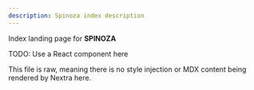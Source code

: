 ---
description: Spinoza index description
---

Index landing page for **SPINOZA**

TODO: Use a React component here

This file is raw, meaning there is no style injection or MDX content being rendered by Nextra here. 